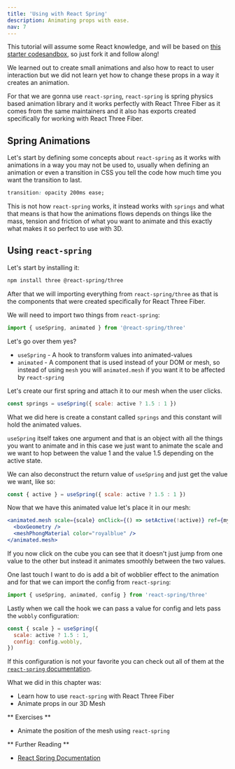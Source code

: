```yaml
---
title: 'Using with React Spring'
description: Animating props with ease.
nav: 7
---
```


This tutorial will assume some React knowledge, and will be based on [this starter codesandbox](https://codesandbox.io/s/interaction-98ppy?file=/src/App.js), so just fork it and follow along!

We learned out to create small animations and also how to react to user interaction but we did not learn yet how to change these props in a way it creates an animation.

For that we are gonna use `react-spring`, `react-spring` is spring physics based animation library and it works perfectly with React Three Fiber as it comes from the same maintainers and it also has exports created specifically for working with React Three Fiber.

## Spring Animations

Let's start by defining some concepts about `react-spring` as it works with animations in a way you may not be used to, usually when defining an animation or even a transition in CSS you tell the code how much time you want the transition to last.

```css
transition: opacity 200ms ease;
```

This is not how `react-spring` works, it instead works with `springs` and what that means is that how the animations flows depends on things like the mass, tension and friction of what you want to animate and this exactly what makes it so perfect to use with 3D.

## Using `react-spring`

Let's start by installing it:

```bash
npm install three @react-spring/three
```

After that we will importing everything from `react-spring/three` as that is the components that were created specifically for React Three Fiber.

We will need to import two things from `react-spring`:

```js
import { useSpring, animated } from '@react-spring/three'
```

Let's go over them yes?

- `useSpring` - A hook to transform values into animated-values
- `animated` - A component that is used instead of your DOM or mesh, so instead of using `mesh` you will `animated.mesh` if you want it to be affected by `react-spring`

Let's create our first spring and attach it to our mesh when the user clicks.

```js
const springs = useSpring({ scale: active ? 1.5 : 1 })
```

What we did here is create a constant called `springs` and this constant will hold the animated values.

`useSpring` itself takes one argument and that is an object with all the things you want to animate and in this case we just want to animate the scale and we want to hop between the value 1 and the value 1.5 depending on the active state.

We can also deconstruct the return value of `useSpring` and just get the value we want, like so:

```js
const { active } = useSpring({ scale: active ? 1.5 : 1 })
```

Now that we have this animated value let's place it in our mesh:

```jsx
<animated.mesh scale={scale} onClick={() => setActive(!active)} ref={myMesh}>
  <boxGeometry />
  <meshPhongMaterial color="royalblue" />
</animated.mesh>
```

If you now click on the cube you can see that it doesn't just jump from one value to the other but instead it animates smoothly between the two values.

One last touch I want to do is add a bit of wobblier effect to the animation and for that we can import the config from `react-spring`:

```js
import { useSpring, animated, config } from 'react-spring/three'
```

Lastly when we call the hook we can pass a value for config and lets pass the `wobbly` configuration:

```js
const { scale } = useSpring({
  scale: active ? 1.5 : 1,
  config: config.wobbly,
})
```

If this configuration is not your favorite you can check out all of them at the [`react-spring` documentation](https://www.react-spring.io/docs/hooks/api).

What we did in this chapter was:

- Learn how to use `react-spring` with React Three Fiber
- Animate props in our 3D Mesh

<Codesandbox id="gykbc" />

** Exercises **

- Animate the position of the mesh using `react-spring`

** Further Reading **

- [React Spring Documentation](https://www.react-spring.io/)

